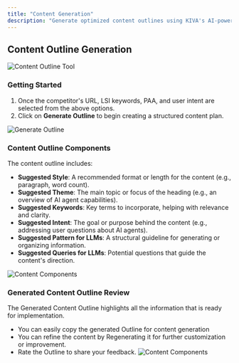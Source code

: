 ```yaml
---
title: "Content Generation"
description: "Generate optimized content outlines using KIVA's AI-powered tools"
---
```


## Content Outline Generation

![Content Outline Tool](/images/image33.png)

### Getting Started
1. Once the competitor's URL, LSI keywords, PAA, and user intent are selected from the above options.
2. Click on **Generate Outline** to begin creating a structured content plan.

![Generate Outline](/images/image4.png)

### Content Outline Components
The content outline includes:

- **Suggested Style**: A recommended format or length for the content (e.g., paragraph, word count).
- **Suggested Theme**: The main topic or focus of the heading (e.g., an overview of AI agent capabilities).
- **Suggested Keywords**: Key terms to incorporate, helping with relevance and clarity.
- **Suggested Intent**: The goal or purpose behind the content (e.g., addressing user questions about AI agents).
- **Suggested Pattern for LLMs**: A structural guideline for generating or organizing information.
- **Suggested Queries for LLMs**: Potential questions that guide the content's direction.

![Content Components](/images/image17.png) 

### Generated Content Outline Review
The Generated Content Outline highlights all the information that is ready for implementation.
- You can easily copy the generated Outline for content generation 
- You can refine the content by Regenerating it for further customization or improvement.
- Rate the Outline to share your feedback.
![Content Components](https://i.ibb.co/0pRxfCvb/Screenshot-2025-01-30-at-8-49-21-PM.png)

